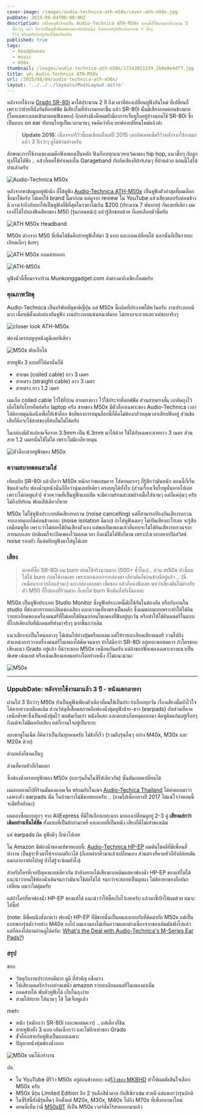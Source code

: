 ```yaml
---
cover-image: /images/audio-technica-ath-m50x/cover-ath-m50x.jpg
pubDate: 2015-08-04T00:00:00Z
description: เปลี่ยนหูฟังใหม่เป็น Audio-Technica ATH-M50x ตอนนี้ก็ใช้งานมาประมาณ 3
  ปีกว่าๆ แล้ว ถือว่าเป็นหูฟังที่ผมชอบมากอีกตัวหนึ่ง จึงอยากสรุปประสบการณ์ + กึ่งๆ
  รีวิว พร้อมกับถ่ายรูปมาให้ชมกันครับ
published: true
tags:
  - headphones
  - music
  - m50x
thumbnail: /images/audio-technica-ath-m50x/17243021339_2b9e8e4df7.jpg
title: หูฟัง Audio-Technica ATH-M50x
url: /2015/08/04/audio-technica-ath-m50x/
layout: '../../../layouts/PostLayout.astro'
---
```


หลังจากใช้งาน [Grado SR-80i](https://armno.in.th/grado-sr-80-i-headphone) มาได้ประมาณ 2 ปี ถึงเวลาที่ต้องเปลี่ยนหูฟังอันใหม่ ที่เปลี่ยนก็เพราะว่าย้ายที่นั่งกันที่ออฟฟิศ
มีเสียงในที่ทำงานเยอะขึ้น แล้ว SR-80i นั้นมีเสียงลอดค่อนข้างมาก (โดยเฉพาะลอดเข้ามาตอนฟังเพลง)
อีกอย่างนึงคือผมยังมีอาการเจ็บหูใบอยู่บ้างตอนใช้ SR-80i ซึ่งเป็นแบบ on ear ทับบนใบหูเป็นเวลานานๆ
จนคิดว่าถึงเวลาต้องเปลี่ยนใหม่แล้วล่ะ

> **Update 2018**: เนื่องจากรีวิวนี้ผมเขียนตั้งแต่ปี 2015 เลยอัพเดทเพิ่มรีวิวหลังจากใช้งานมาแล้ว 3 ปีกว่าๆ ดูได้ด้านล่างครับ

ลักษณะการใช้งานของผมคือฟังเพลงเป็นหลัก ฟังเกือบทุกแนวยกเว้นเพลง hip hop, แนวตึ๊บๆ กับลูกทุ่งก็ไม่ได้ฟัง
.. แล้วก็เคยใช้ทำเพลงใน Garageband กับอัดเสียงกีต้าร์เล่นๆ ที่บ้านด้วย ตอนนี้ไม่ได้ทำแล้วครับ

![Audio-Technica M50x](/images/audio-technica-ath-m50x/17241404908_40ace05191_c.jpg)

หลังจากหาข้อมูลอยู่พักนึง ก็ได้หูฟัง [Audio-Technica ATH-M50x](https://www.audio-technica.com/cms/headphones/99aff89488ddd6b1/) เป็นหูฟังตัวล่าสุดที่ผมเลือกซื้อมาใช้ครับ
ไม่เคยใช้ brand นี้มาก่อน แต่ดูจาก review ใน YouTube แล้วเสียงตอบรับค่อนข้างดี
บางเจ้าถึงกับยกให้เป็นหูฟังที่ดีที่สุดในราคาไม่เกิน $200 (ประมาณ 7 พันบาท) กันเลยทีเดียว
ผมเองก็ได้ไปลองฟังเสียงของ M50 (รุ่นก่อนหน้า) แล้วรู้สึกชอบด้วย ก็เลยเลือกตัวนี้ครับ

![ATH M50x Headband](/images/audio-technica-ath-m50x/17243021339_2b9e8e4df7_c.jpg)

M50x ต่างจาก M50 ที่เห็นได้ชัดคือสายหูฟังให้มา 3 แบบ และถอดเปลี่ยนได้ นอกนั้นก็เป็นรายละเอียดเล็กๆ น้อยๆ

![ATH M50x ถอดสายออก](/images/audio-technica-ath-m50x/16806714604_2409b8cf17_c.jpg)

![ATH-M50x](/images/audio-technica-ath-m50x/17429242525_130b218203_c.jpg)

หูฟังตัวนี้ซื้อมาจากร้าน Munkonggadget.com ส่งตรงมาถึงเชียงใหม่ครับ

### คุณภาพวัสดุ

Audio-Technica เป็นบริษัทสัญชาติญี่ปุ่น แต่ M50x นี้ผลิตที่ประเทศไต้หวันครับ
งานประกอบดีมาก เนี้ยบดีตั้งแต่กล่องยันหูฟัง งานประกอบแน่นหนาดีมาก ไม่อยากจะอวยเลย แต่ชอบจริงๆ

![closer look ATH-M50x](/images/audio-technica-ath-m50x/17403165626_4b597f2b23_c.jpg)

ฟองน้ำครอบหูบุหนังดูดีเลยทีเดียว

![M50x พับเก็บได้](/images/audio-technica-ath-m50x/17242993859_12cbff4234_c.jpg)

สายหูฟัง 3 แบบที่ให้มานั้นก็มี

- สายขด (coiled cable) ยาว 3 เมตร
- สายตรง (straight cable) ยาว 3 เมตร
- สายตรง ยาว 1.2 เมตร

ผมเก็บ coiled cable ไว้ใช้ที่บ้าน สายตรงยาว ไว้ใช้ประจำที่ออฟฟิศ ส่วนสายตรงสั้น เอาติดถุงไว้ เผื่อใช้กับโทรศัพท์หรือ laptop ครับ สายของ M50x มีตัวล็อกเฉพาะของ Audio-Technica เวลาใส่ต้องหมุนนิดนึงเพื่อให้เข้าล็อก
ข้อดีของการหมุนล็อกนี้ก็คือไม่ต้องกลัวหลุดเวลาเสียบฟังอยู่ ส่วนข้อเสียก็คือจะใช้สายของยี่ห้ออื่นไม่ได้ครับ

ในกล่องมีตัวแปลงแจ็คจาก 3.5mm เป็น 6.3mm มาให้ด้วย ใช้ได้กับเฉพาะสายยาว 3 เมตร ส่วนสาย 1.2 เมตรนั้นใช้ไม่ได้ เพราะไม่มีเกลียวหมุน

![ตัวล็อกสายหูฟังของ M50x](/images/audio-technica-ath-m50x/17427209582_0503e64a4f_c.jpg)

### ความสบายตอนสวมใส่

เทียบกับ SR-80i แล้วถือว่า M50x หนักกว่าพอสมควร ใส่ตอนแรกๆ ก็รู้สึกว่ามันหนัก ตอนนี้ก็เริ่มชินแล้วครับ
ฟองน้ำบุหนังนั้นก็ถือว่านุ่มเลยทีเดียว ครอบหูได้ทั้งใบ (ส่วนเรื่องเจ็บใบหูนั้นหายไปเลย เพราะไม่กดหูแล้ว)
ด้วยความที่เป็นหูฟังแบบปิด จะมีความร้อนสะสมบ้างเมื่อใส่นานๆ แต่ก็แค่อุ่นๆ ครับ ไม่ถึงกับร้อน พักแป๊ปเดียวก็หาย

M50x ไม่ใช่หูฟังประเภทตัดเสียงรบกวน (noise cancelling) แต่ก็สามารถป้องกันเสียงรบกวนจากภายนอกได้ค่อนข้างเยอะ
(noise isolation ดีมาก) ถ้าใส่หูฟังเฉยๆ ไม่เปิดเสียงอะไรเลย จะรู้สึกเหมือนหูอื้อ เพราะว่าไม่ค่อยได้ยินเสียงตัวเอง
แต่พอเปิดเพลงแล้วก็แทบจะไม่ได้ยินเสียงรบกวนจากภายนอกเลย ปกติผมก็จะเปิดเพลงไว้ตลอดเวลา ถึงแม้ไม่ได้ฟังก็ตาม
เพราะถึงเวลาอยากปิดสวิตช์ noise รอบตัว ก็แค่หยิบหูฟังมาใส่หูได้เลย

<Picture src="/images/audio-technica-ath-m50x/16806741734_788a274531_c.jpg" alt="ด้านข้างของ ATH-M50x" />

### เสียง

> ตอนที่ซื้อ SR-80i ผม burn ก่อนใช้จริงนานมาก (500+ ชั่วโมง).. ส่วน m50x ตัวนี้ผมไม่ได้ burn ก่อนใช้งานเลย
> เพราะตอนออกจากล่องมา เสียงมันก็ค่อนข้างดีอยู่แล้ว .. (นี่เหมือนจะอวยอีกแล้วนะ) แกะกล่องออกมา เช็คของ แล้วก็ลองฟังเลย
> พบว่าเสียงมันไม่ต่างกับตัว M50 ที่ไปลองที่ร้านมาก ก็เลยไม่ burn ฟังมันทั้งยังงั้นแหละ

M50x เป็นหูฟังประเภท Studio Monitor ซึ่งหูฟังประเภทนี้มักใช้กันในห้องอัด หรือกับงานใน studio ที่ต้องการรายละเอียดของเสียง
และความเที่ยงตรงเป็นหลัก ซึ่งผมชอบมากเพราะทำให้ได้ยินรายละเอียดของเครื่องดนตรีที่ไม่เคยได้ยินมาก่อนในเพลงที่ฟังอยู่ทุกวัน
หรือทำให้ได้ยินดนตรีในแบบที่ใกล้เคียงกับที่นักดนตรีทำมาจริงๆ มากขึ้นกว่าเดิม

แนวเสียงจะเป็นโทนกลางๆ ไม่เน้นไปทางทุ้มหรือแหลม แต่ให้รายละเอียดเสียงดนตรี รวมไปถึงตำแหน่งการวางเครื่องดนตรีในเพลงได้ชัดเจนมาก
ทำได้ดีกว่า SR-80i อยู่เยอะพอสมควร ถ้าใครชอบเสียงแนว Grado อยู่แล้ว ก็น่าจะชอบ M50x เหมือนกันครับ
แต่ถ้าชอบฟังเพลงเฉพาะบางแนวเป็นพิเศษ เน้นเบส หรือเน้นเสียงแหลมอย่างใดอย่างหนึ่ง ก็ไม่แนะนำนะ

![M50x](/images/audio-technica-ath-m50x/17958204910_2637bfd60c_c.jpg)

---

### UppubDate: หลังจากใช้งานมาแล้ว 3 ปี - หนังแตกลายงา

ผ่านไป 3 ปีกว่าๆ M50x ยังเป็นหูฟังเพียงตัวเดียวที่ผมใช้เป็นประจำเกือบทุกวัน
เรื่องเสียงนั้นยังไว้ใจได้หายห่วงเหมือนเดิม ส่วนวัสดุที่เสื่อมสภาพคือฟองน้ำหุ้มหูฟังซ้าย-ขวา (earpads)
กับส่วนที่คาดเหนือศีรษะซึ่งเป็นหนังหุ้มไว้
พอมันเริ่มเก่า หนังก็แตก และตกสะเก็ดหลุดออกมา ติดหูติดแก้มอยู่เรื่อยๆ
ถึงแม้จะไม่มีผลกับเสียง แต่ก็กวนใจอยู่เป็นระยะ

ลองหาดูในเน็ต ก็คิดว่าเป็นกันทุกคนครับ ไม่ช้าก็เร็ว (รวมถึงรุ่นอื่นๆ อย่าง M40x, M30x และ M20x ด้วย)

<Picture src="/images/audio-technica-ath-m50x/pads.jpg" alt="pads" />

ด้านหลังก็ขาดเป็นรู

<Picture src="/images/audio-technica-ath-m50x/pads-back.jpg" alt="pads" />

ส่วนที่คาดหัวก็เริ่มแตก

<Picture src="/images/audio-technica-ath-m50x/band.jpg" alt="pads" />

ซึ่งฟองน้ำครอบหูฟังของ M50x (และรุ่นอื่นในซีรี่ส์เดียวกัน) นั้นมันถอดเปลี่ยนได้

ผมสอบถามไปที่ร้านมั่นคงแกดเจ็ต พร้อมกับในเพจ [Audio-Techica Thailand](https://www.facebook.com/AudioTechnica.Thailand/)
ได้คำตอบมาว่า เฉพาะตัว earpads นั้น ในบ้านเราไม่มีขายแยกครับ .. (ถามไปเมื่อกลางปี 2017 ไม่แน่ใจว่าตอนนี้จะมีหรือยังนะ)

ผมลองซื้อแบบถูกๆ จาก AliExpress ที่มีให้เลือกเยอะมาก มาลองเปลี่ยนดูอยู่ 2-3 คู่
**เสียงแย่กว่าเดิมอย่างเห็นได้ชัด** ทั้งแบบที่เป็นผ้ากำมะหยี่ และแบบที่เป็นหนัง เสียงก็ดีไม่เท่าของเดิม

แค่ earpads ผิด หูฟังดีๆ ก็เน่าไปเลย

<Picture src="/images/audio-technica-ath-m50x/pads-on-aliexpress.jpg" alt="earpads ของ m50x ที่มีขายใน AliExpress" />

ใน Amazon มีฟองน้ำของแท้ขายแบบนี้: [Audio-Technica HP-EP](https://www.amazon.com/Audio-Technica-HP-EP-Replacement-Earpads-Headphones/dp/B00LICYRVW/ref=sr_1_5?ie=UTF8&qid=1540966372&sr=8-5&keywords=m50x+pads)
ผมดันโชคดีที่มีเพื่อนที่ทำงาน เป็นธุระหิ้วมาให้จากอเมริกาได้ (ก็เลยฝากหิ้วมาแล้วเปลี่ยนเอง
ส่วนตรงที่คาดหัวก็ยังปล่อยมันแตกลายงาต่อไปอยู่ ยังไม่รู้จะซ่อมยังไง)

สำหรับใครที่เจอปัญหาแบบเดียวกัน ถ้ายังอยากได้เสียงแบบเดิมแต่หาฟองน้ำ HP-EP ของแท้ไม่ได้
แนะนำว่าทนใช้ฟองน้ำเดิมจนกว่ามันจะใช้ต่อไม่ได้ จนกว่าจะสลายเป็นผุยผง ไม่ต้องหาของก็อปมาเปลี่ยน ผมว่าไม่คุ้มครับ

แต่ถ้าใครที่หาฟองน้ำ HP-EP ของแท้ได้ แนะนำว่าให้ซื้อเก็บไว้เลยครับ แล้วมาชี้เป้าให้ผมด้วย ผมจะไปซื้อ!

(note: มีพี่คนนึงสังเกตว่า ฟองน้ำ HP-EP ที่มีขายนั้นเป็นคนละแบบกับที่ติดมากับ M50x แต่เป็นแบบของรุ่นต่ำว่าอย่าง M40x ลงไป
ผมเองมองไม่เห็นความแตกต่างเนื่องจากของเดิมมันพังไปแล้ว แต่ก็ลองไปตามอ่านดูได้ครับ:
[What's the Deal with Audio-Technica's M-Series Ear Pads?](https://medium.com/@Xander51/whats-the-deal-with-audio-technica-s-m-series-ear-pads-e76bd2129413))

<Picture  src="/images/audio-technica-ath-m50x/ath-m50x-after-3-years.jpg" alt="หูฟัง m50x หลังจากใช้งานมาแล้ว 3 ปี" />

### สรุป

ชอบ

- วัสดุกับงานประกอบดีมาก ดูดี ที่สำคัญ แข็งแรง
- ให้เสียงดนตรีกว้างอย่างแม่น้ำ amazon รายละเอียดดนตรีในเพลงมาเต็ม
- ถอดสายได้ พับตัวหูฟังได้ เก็บในถุงง่าย
- สวมใส่สบาย ใส่นานๆ ได้ ไม่เจ็บหูแล้ว

meh:

- หนัก (หนักกว่า SR-80i เยอะพอสมควร) .. แต่เดี๋ยวก็ชิน
- สายหูฟังทั้ง 3 แบบ เส้นเล็กกว่า และไม่ถึกเท่าของ Grado
- ขั้วล็อกสายกับหูฟังเป็นแบบเฉพาะ
- ปัญหาหนังหุ้มฟองน้ำลอก

![M50x บนโต๊ะทำงาน](/images/audio-technica-ath-m50x/17957972318_d9fb8c8e22_c.jpg)

ปล.

- ใน YouTube มีรีวิว M50x อยู่ค่อนข้างเยอะ แต่[รีวิวของ MKBHD](https://www.youtube.com/watch?v=y5DyEYuvF3o) ทำให้ผมตัดสินใจเลือก M50x ครับ
- M50x มีรุ่น Limited Edition อีก 2 รุ่นคือสีน้ำตาล กับสีเขียวเข้ม สวยดี แต่แพงกว่ารุ่นปกติ
- ในซีรีส์นี้ยังมีรุ่นอื่นๆ อีกตั้งแต่ M20x, M30x, M40x ไปถึง M70x ที่เพิ่งออกมาใหม่
- ตอนนี้เห็นว่ามี [M50xBT](https://www.facebook.com/AudioTechnica.Thailand/photos/a.143118705821504/1396278607172168/?type=3&theater) ที่เป็น M50x เวอร์ชั่นไร้สายออกมาแล้ว
